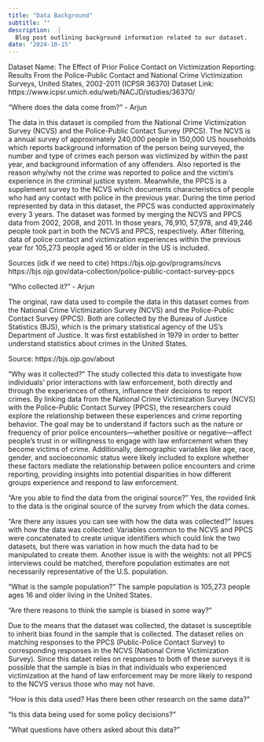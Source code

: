 ```yaml
---
title: "Data Background"
subtitle: ""
description:  |
  Blog post outlining background information related to our dataset.
date: "2024-10-15"
---
```


Dataset Name: The Effect of Prior Police Contact on Victimization Reporting: Results From the Police-Public Contact and National Crime Victimization Surveys, United States, 2002-2011 (ICPSR 36370)
Dataset Link: https://www.icpsr.umich.edu/web/NACJD/studies/36370/

"Where does the data come from?" - Arjun

The data in this dataset is compiled from the National Crime Victimization Survey (NCVS) and the Police-Public Contact Survey (PPCS). The NCVS is a annual survey of approximately 240,000 people in 150,000 US households which reports background information of the person being surveyed, the number and type of crimes each person was victimized by within the past year, and background information of any offenders. Also reported is the reason why/why not the crime was reported to police and the victim's experience in the criminal justice system.
Meanwhile, the PPCS is a supplement survey to the NCVS which documents characteristics of people who had any contact with police in the previous year. During the time period represented by data in this dataset, the PPCS was conducted approximately every 3 years.
The dataset was formed by merging the NCVS and PPCS data from 2002, 2008, and 2011. In those years, 76,910, 57,978, and 49,246 people took part in both the NCVS and PPCS, respectively. After filtering, data of police contact and victimization experiences within the previous year for 105,273 people aged 16 or older in the US is included. 

Sources (idk if we need to cite)
https://bjs.ojp.gov/programs/ncvs
https://bjs.ojp.gov/data-collection/police-public-contact-survey-ppcs


"Who collected it?" - Arjun

The original, raw data used to compile the data in this dataset comes from the National Crime Victimization Survey (NCVS) and the Police-Public Contact Survey (PPCS). Both are collected by the Bureau of Justice Statistics (BJS), which is the primary statistical agency of the US's Department of Justice. It was first established in 1979 in order to better understand statistics about crimes in the United States.

Source:
https://bjs.ojp.gov/about

"Why was it collected?" 
The study collected this data to investigate how individuals' prior interactions with law enforcement, both directly and through the experiences of others, influence their decisions to report crimes. By linking data from the National Crime Victimization Survey (NCVS) with the Police-Public Contact Survey (PPCS), the researchers could explore the relationship between these experiences and crime reporting behavior. The goal may be to understand if factors such as the nature or frequency of prior police encounters—whether positive or negative—affect people's trust in or willingness to engage with law enforcement when they become victims of crime. Additionally, demographic variables like age, race, gender, and socioeconomic status were likely included to explore whether these factors mediate the relationship between police encounters and crime reporting, providing insights into potential disparities in how different groups experience and respond to law enforcement.

"Are you able to find the data from the original source?" 
Yes, the rovided link to the data is the original source of the survey from which the data comes. 

"Are there any issues you can see with how the data was collected?"
Issues with how the data was collected: Variables common to the NCVS and PPCS were concatenated to create unique identifiers which could link the two datasets, but there was variation in how much the data had to be manipulated to create them.
Another issue is with the weights:  not all PPCS interviews could be matched, therefore population estimates are not necessarily representative of the U.S. population.

"What is the sample population?"
The sample population is 105,273 people ages 16 and older living in the United States.

"Are there reasons to think the sample is biased in some way?"

Due to the means that the dataset was collected, the dataset is susceptible to inherit bias found in the sample that is collected. The dataset relies on matching responses to the PPCS (Public-Police Contact Survey) to corresponding responses in the NCVS (National Crime Victimization Survey). Since this dataet relies on responses to both of these surveys it is possible that the sample is bias in that individuals who experienced victimization at the hand of law enforcement may be more likely to respond to the NCVS versus those who may not have.

"How is this data used? Has there been other research on the same data?"

"Is this data being used for some policy decisions?"

"What questions have others asked about this data?"
